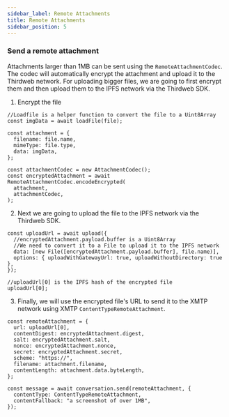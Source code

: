 ```yaml
---
sidebar_label: Remote Attachments
title: Remote Attachments
sidebar_position: 5
---
```


### Send a remote attachment

Attachments larger than 1MB can be sent using the `RemoteAttachmentCodec`. The codec will automatically encrypt the attachment and upload it to the Thirdweb network. For uploading bigger files, we are going to first encrypt them and then upload them to the IPFS network via the Thirdweb SDK.

1. Encrypt the file

```tsx
//Loadfile is a helper function to convert the file to a Uint8Array
const imgData = await loadFile(file);

const attachment = {
  filename: file.name,
  mimeType: file.type,
  data: imgData,
};

const attachmentCodec = new AttachmentCodec();
const encryptedAttachment = await RemoteAttachmentCodec.encodeEncrypted(
  attachment,
  attachmentCodec,
);
```

2. Next we are going to upload the file to the IPFS network via the Thirdweb SDK.

```tsx
const uploadUrl = await upload({
  //encryptedAttachment.payload.buffer is a Uint8Array
  //We need to convert it to a File to upload it to the IPFS network
  data: [new File([encryptedAttachment.payload.buffer], file.name)],
  options: { uploadWithGatewayUrl: true, uploadWithoutDirectory: true },
});

//uploadUrl[0] is the IPFS hash of the encrypted file
uploadUrl[0];
```

3. Finally, we will use the encrypted file's URL to send it to the XMTP network using XMTP `ContentTypeRemoteAttachment`.

```tsx
const remoteAttachment = {
  url: uploadUrl[0],
  contentDigest: encryptedAttachment.digest,
  salt: encryptedAttachment.salt,
  nonce: encryptedAttachment.nonce,
  secret: encryptedAttachment.secret,
  scheme: "https://",
  filename: attachment.filename,
  contentLength: attachment.data.byteLength,
};

const message = await conversation.send(remoteAttachment, {
  contentType: ContentTypeRemoteAttachment,
  contentFallback: "a screenshot of over 1MB",
});
```
